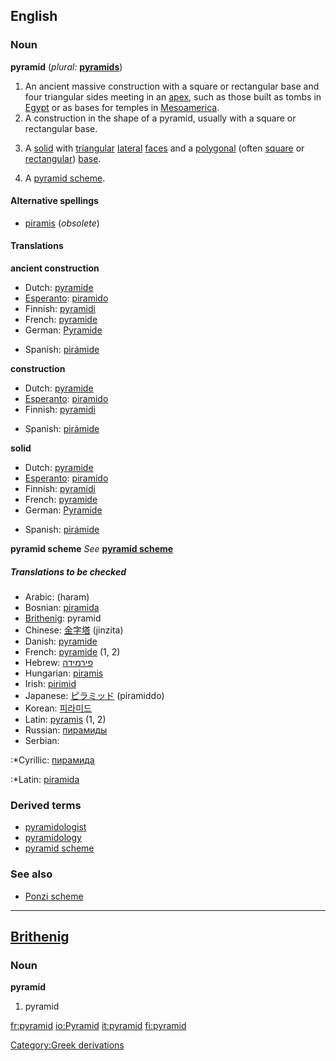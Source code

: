 {{wikipedia}}
==English==
===Noun===
'''pyramid''' (''plural:'' '''[[pyramids]]''')

#An ancient massive construction with a square or rectangular base and four triangular sides meeting in an [[apex]], such as those built as tombs in [[Egypt]] or as bases for temples in [[Mesoamerica]].
#A construction in the shape of a pyramid, usually with a square or rectangular base.
#{{geometry}} A [[solid]] with [[triangular]] [[lateral]] [[face]]s and a [[polygonal]] (often [[square]] or [[rectangular]]) [[base]].
#A [[pyramid scheme]].
{{seeCites}}

====Alternative spellings====
*[[piramis]] (''obsolete'')

====Translations====

'''ancient construction'''
{{top}}
*Dutch: [[pyramide]] {{f}}
*[[Esperanto]]: [[piramido]]
*Finnish: [[pyramidi]]
*French: [[pyramide]] {{m}}
*German: [[Pyramide]]
{{mid}}
*Spanish: [[pirámide]]
{{bottom}}

'''construction'''
{{top}}
*Dutch: [[pyramide]] {{f}}
*[[Esperanto]]: [[piramido]]
*Finnish: [[pyramidi]]
{{mid}}
*Spanish: [[pirámide]]
{{bottom}}

'''solid'''
{{top}}
*Dutch: [[pyramide]] {{f}}
*[[Esperanto]]: [[piramido]]
*Finnish: [[pyramidi]]
*French: [[pyramide]] {{f}}
*German: [[Pyramide]]
{{mid}}
*Spanish: [[pirámide]]
{{bottom}}

'''pyramid scheme'''
''See'' '''[[pyramid scheme]]'''

=====Translations to be checked=====
<!--Remove this section once all of the translations below have been moved into the tables above.-->
{{checktrans}}

*Arabic: {{ARchar|[[هرم]]}} (haram)
*Bosnian: [[piramida]] {{f}}
*[[Brithenig]]: pyramid {{f}}
*Chinese: [[金字塔]] (jinzita)
*Danish: [[pyramide]]
*French: [[pyramide]] {{m}} (1, 2)
*Hebrew: [[פירמידה]] {{f}}
*Hungarian: [[piramis]]
*Irish: [[pirimid]]
*Japanese: [[ピラミッド]] (piramiddo)
*Korean: [[피라미드]]
*Latin: [[pyramis]] {{f}} (1, 2)
*Russian: [[пирамиды]]
*Serbian:
:*Cyrillic: [[пирамида]] {{f}}
:*Latin: [[piramida]] {{f}}

===Derived terms===
*[[pyramidologist]]
*[[pyramidology]]
*[[pyramid scheme]]

===See also===
*[[Ponzi scheme]]

----
==[[Brithenig]]==
===Noun===
'''pyramid'''

#pyramid<!--in which sense(s)?-->

[[Category:Greek derivations]]

[[fr:pyramid]]
[[io:Pyramid]]
[[it:pyramid]]
[[fi:pyramid]]